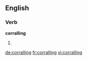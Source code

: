
==English==

===Verb===
'''corralling'''

# {{present participle of|corral}}

[[de:corralling]]
[[fr:corralling]]
[[vi:corralling]]